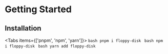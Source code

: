 
# Getting Started

## Installation

<Tabs items={['pnpm', 'npm', 'yarn']}>
  <Tab>
    ```bash
    pnpm i floppy-disk
    ```
  </Tab>
  <Tab>
    ```bash
    npm i floppy-disk
    ```
  </Tab>
  <Tab>
    ```bash
    yarn add floppy-disk
    ```
  </Tab>
</Tabs>
